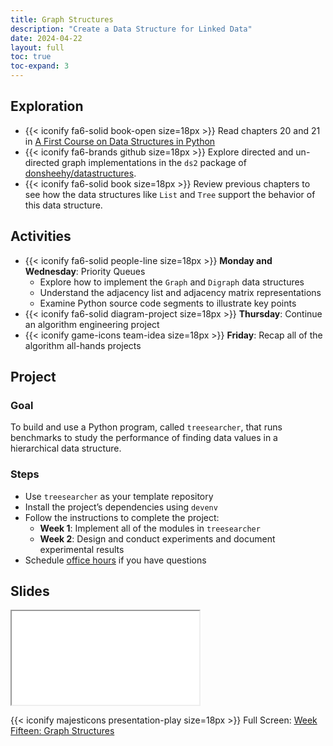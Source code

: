 ```yaml
---
title: Graph Structures
description: "Create a Data Structure for Linked Data"
date: 2024-04-22
layout: full
toc: true
toc-expand: 3
---
```


## Exploration

- {{< iconify fa6-solid book-open size=18px >}} Read chapters 20 and 21 in [A
First Course on Data Structures in
Python](https://donsheehy.github.io/datastructures/)
- {{< iconify fa6-brands github size=18px >}} Explore directed and un-directed
graph implementations in the `ds2` package of
[donsheehy/datastructures](https://github.com/donsheehy/datastructures/).
- {{< iconify fa6-solid book size=18px >}} Review previous chapters to see how
the data structures like `List` and `Tree` support the behavior of this data
structure.

## Activities

- {{< iconify fa6-solid people-line size=18px >}} **Monday and Wednesday**:
Priority Queues
  - Explore how to implement the `Graph` and `Digraph` data structures
  - Understand the adjacency list and adjacency matrix representations
  - Examine Python source code segments to illustrate key points
- {{< iconify fa6-solid diagram-project size=18px >}} **Thursday**: Continue an
algorithm engineering project
- {{< iconify game-icons team-idea size=18px >}} **Friday**: Recap all of the
algorithm all-hands projects

## Project

### Goal

To build and use a Python program, called `treesearcher`, that runs benchmarks to
study the performance of finding data values in a hierarchical data structure.

### Steps

- Use `treesearcher` as your template repository
- Install the project's dependencies using `devenv`
- Follow the instructions to complete the project:
  - **Week 1**: Implement all of the modules in `treesearcher`
  - **Week 2**: Design and conduct experiments and document experimental results
- Schedule [office hours](https://www.gregorykapfhammer.com/schedule/) if you
have questions

## Slides

```{=html}
<iframe class="slide-deck" src="../../slides/weekfifteen/"></iframe>
```

{{< iconify majesticons presentation-play size=18px >}} Full Screen: [Week
Fifteen: Graph Structures](../../slides/weekfifteen/)
